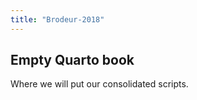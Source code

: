 ```yaml
---
title: "Brodeur-2018"
---
```


## Empty Quarto book

Where we will put our consolidated scripts.

```r


```
